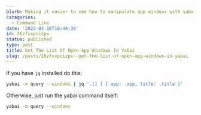 ```yaml
---
blurb: Making it easier to see how to manipulate app windows with yabai
categories:
  - Command Line
date: '2022-03-18T16:44:38'
id: 26zfxxpcizpx
status: published
type: post
title: Get The List Of Open App Windows In Yabai
slug: /posts/26zfxxpcizpx--get-the-list-of-open-app-windows-in-yabai
---
```


If you have `jq` installed do this:

```bash
yabai -m query --windows | jq '.[] | { app: .app, title: .title }'
```

Otherwise, just run the yabai command itself:

```bash
yabai -m query --windows
```
